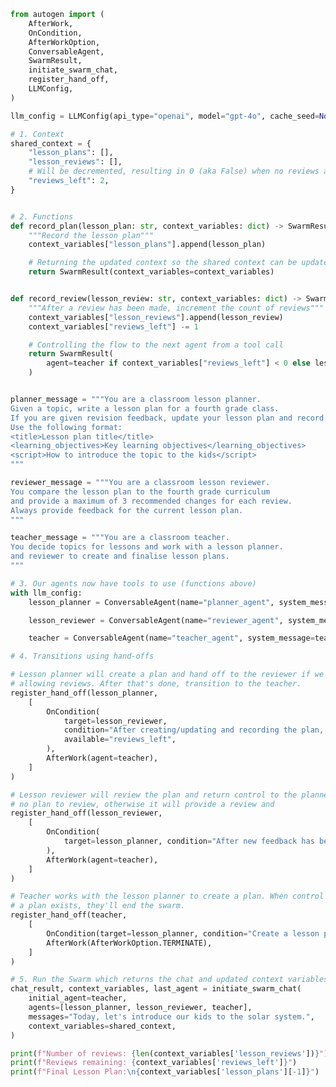 ```python
from autogen import (
    AfterWork,
    OnCondition,
    AfterWorkOption,
    ConversableAgent,
    SwarmResult,
    initiate_swarm_chat,
    register_hand_off,
    LLMConfig,
)

llm_config = LLMConfig(api_type="openai", model="gpt-4o", cache_seed=None)

# 1. Context
shared_context = {
    "lesson_plans": [],
    "lesson_reviews": [],
    # Will be decremented, resulting in 0 (aka False) when no reviews are left
    "reviews_left": 2,
}


# 2. Functions
def record_plan(lesson_plan: str, context_variables: dict) -> SwarmResult:
    """Record the lesson plan"""
    context_variables["lesson_plans"].append(lesson_plan)

    # Returning the updated context so the shared context can be updated
    return SwarmResult(context_variables=context_variables)


def record_review(lesson_review: str, context_variables: dict) -> SwarmResult:
    """After a review has been made, increment the count of reviews"""
    context_variables["lesson_reviews"].append(lesson_review)
    context_variables["reviews_left"] -= 1

    # Controlling the flow to the next agent from a tool call
    return SwarmResult(
        agent=teacher if context_variables["reviews_left"] < 0 else lesson_planner, context_variables=context_variables
    )


planner_message = """You are a classroom lesson planner.
Given a topic, write a lesson plan for a fourth grade class.
If you are given revision feedback, update your lesson plan and record it.
Use the following format:
<title>Lesson plan title</title>
<learning_objectives>Key learning objectives</learning_objectives>
<script>How to introduce the topic to the kids</script>
"""

reviewer_message = """You are a classroom lesson reviewer.
You compare the lesson plan to the fourth grade curriculum
and provide a maximum of 3 recommended changes for each review.
Always provide feedback for the current lesson plan.
"""

teacher_message = """You are a classroom teacher.
You decide topics for lessons and work with a lesson planner.
and reviewer to create and finalise lesson plans.
"""

# 3. Our agents now have tools to use (functions above)
with llm_config:
    lesson_planner = ConversableAgent(name="planner_agent", system_message=planner_message, functions=[record_plan])

    lesson_reviewer = ConversableAgent(name="reviewer_agent", system_message=reviewer_message, functions=[record_review])

    teacher = ConversableAgent(name="teacher_agent", system_message=teacher_message)

# 4. Transitions using hand-offs

# Lesson planner will create a plan and hand off to the reviewer if we're still
# allowing reviews. After that's done, transition to the teacher.
register_hand_off(lesson_planner,
    [
        OnCondition(
            target=lesson_reviewer,
            condition="After creating/updating and recording the plan, it must be reviewed.",
            available="reviews_left",
        ),
        AfterWork(agent=teacher),
    ]
)

# Lesson reviewer will review the plan and return control to the planner if there's
# no plan to review, otherwise it will provide a review and
register_hand_off(lesson_reviewer,
    [
        OnCondition(
            target=lesson_planner, condition="After new feedback has been made and recorded, the plan must be updated."
        ),
        AfterWork(agent=teacher),
    ]
)

# Teacher works with the lesson planner to create a plan. When control returns to them and
# a plan exists, they'll end the swarm.
register_hand_off(teacher,
    [
        OnCondition(target=lesson_planner, condition="Create a lesson plan.", available="reviews_left"),
        AfterWork(AfterWorkOption.TERMINATE),
    ]
)

# 5. Run the Swarm which returns the chat and updated context variables
chat_result, context_variables, last_agent = initiate_swarm_chat(
    initial_agent=teacher,
    agents=[lesson_planner, lesson_reviewer, teacher],
    messages="Today, let's introduce our kids to the solar system.",
    context_variables=shared_context,
)

print(f"Number of reviews: {len(context_variables['lesson_reviews'])}")
print(f"Reviews remaining: {context_variables['reviews_left']}")
print(f"Final Lesson Plan:\n{context_variables['lesson_plans'][-1]}")
```

